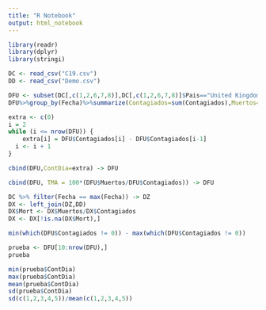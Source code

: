 ```yaml
---
title: "R Notebook"
output: html_notebook
---
```


```r
library(readr)
library(dplyr)
library(stringi)
```


```r
DC <- read_csv("C19.csv")
DD <- read_csv("Demo.csv")
```



```r
DFU <- subset(DC[,c(1,2,6,7,8)],DC[,c(1,2,6,7,8)]$Pais=="United Kingdom")
DFU%>%group_by(Fecha)%>%summarize(Contagiados=sum(Contagiados),Muertos=sum(Muertos),Recuperados=sum(Recuperados)) -> DFU

```


```r
extra <- c(0)
i = 2
while (i <= nrow(DFU)) {
    extra[i] = DFU$Contagiados[i] - DFU$Contagiados[i-1]
  i <- i + 1
}
```


```r
cbind(DFU,ContDia=extra) -> DFU
```

```r
cbind(DFU, TMA = 100*(DFU$Muertos/DFU$Contagiados)) -> DFU
```


```r
DC %>% filter(Fecha == max(Fecha)) -> DZ
DX <- left_join(DZ,DD)
DX$Mort <- DX$Muertos/DX$Contagiados
DX <- DX[!is.na(DX$Mort),]
```



```r
min(which(DFU$Contagiados != 0)) - max(which(DFU$Contagiados != 0))
```

```r
prueba <- DFU[10:nrow(DFU),]
prueba
```

```r
min(prueba$ContDia)
max(prueba$ContDia)
mean(prueba$ContDia)
sd(prueba$ContDia)
sd(c(1,2,3,4,5))/mean(c(1,2,3,4,5))


```

